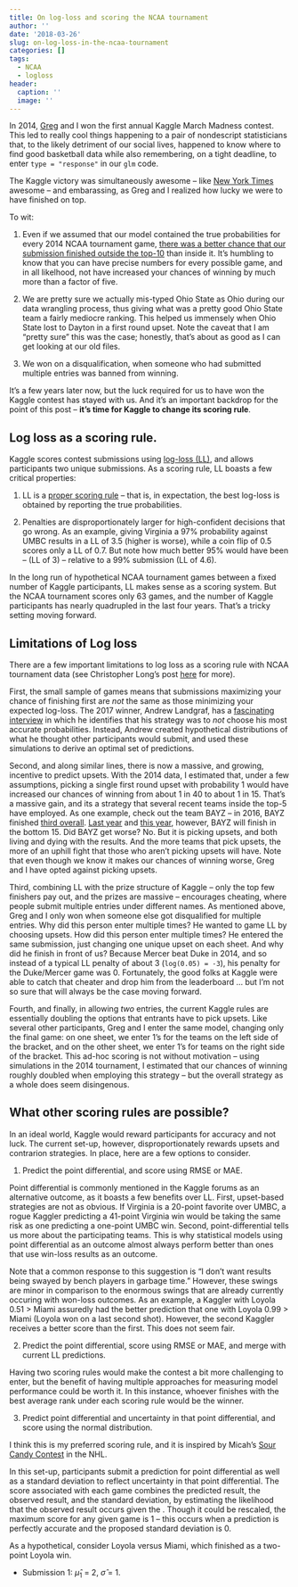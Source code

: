 ```yaml
---
title: On log-loss and scoring the NCAA tournament
author: ''
date: '2018-03-26'
slug: on-log-loss-in-the-ncaa-tournament
categories: []
tags:
  - NCAA
  - logloss
header:
  caption: ''
  image: ''
---
```


In 2014, [Greg](www.statsinthewild.com) and I won the first annual Kaggle March Madness contest. This led to really cool things happening to a pair of nondescript statisticians that, to the likely detriment of our social lives, happened to know where to find good basketball data while also remembering, on a tight deadline, to enter `type = "response"` in our `glm` code.

The Kaggle victory was simultaneously awesome -- like [New York Times](https://www.nytimes.com/2015/03/22/opinion/sunday/making-march-madness-easy.html) awesome -- and embarassing, as Greg and I realized how lucky we were to have finished on top.

To wit:

1. Even if we assumed that our model contained the true probabilities for every 2014 NCAA tournament game, [there was a better chance that our submission finished outside the top-10](https://statsbylopez.files.wordpress.com/2013/08/jqas-2014-0058.pdf) than inside it. It's humbling to know that you can have precise numbers for every possible game, and in all likelhood, not have increased your chances of winning by much more than a factor of five.

2. We are pretty sure we actually mis-typed Ohio State as Ohio during our data wrangling process, thus giving what was a pretty good Ohio State team a fairly mediocre ranking. This helped us immensely when Ohio State lost to Dayton in a first round upset. Note the caveat that I am "pretty sure" this was the case; honestly, that's about as good as I can get looking at our old files.

3. We won on a disqualification, when someone who had submitted multiple entries was banned from winning.

It's a few years later now, but the luck required for us to have won the Kaggle contest has stayed with us. And it's an important backdrop for the point of this post -- **it's time for Kaggle to change its scoring rule**. 

## Log loss as a scoring rule.

Kaggle scores contest submissions using [log-loss (LL)](https://www.r-bloggers.com/making-sense-of-logarithmic-loss/), and allows participants two unique submissions. As a scoring rule, LL boasts a few critical properties:

1. LL is a [proper scoring rule](https://www.stat.washington.edu/raftery/Research/PDF/Gneiting2007jasa.pdf) -- that is, in expectation, the best log-loss is obtained by reporting the true probabilities.

2. Penalties are disproportionately larger for high-confident decisions that go wrong. As an example, giving Virginia a 97\% probability against UMBC results in a LL of 3.5 (higher is worse), while a coin flip of 0.5 scores only a LL of 0.7. But note how much better 95\% would have been -- (LL of 3) -- relative to a 99\% submission (LL of 4.6).

In the long run of hypothetical NCAA tournament games between a fixed number of Kaggle participants, LL makes sense as a scoring system. But the NCAA tournament scores only 63 games, and the number of Kaggle participants has nearly quadrupled in the last four years. That's a tricky setting moving forward.

## Limitations of Log loss

There are a few important limitations to log loss as a scoring rule with NCAA tournament data (see Christopher Long's post [here](angrystatistician.blogspot.com/2017/04/why-does-kaggle-use-log-loss.html) for more).

First, the small sample of games means that submissions maximizing your chance of finishing first are *not* the same as those minimizing your expected log-loss. The 2017 winner, Andrew Landgraf, has a [fascinating interview](http://blog.kaggle.com/2017/05/19/march-machine-learning-mania-1st-place-winners-interview-andrew-landgraf/) in which he identifies that his strategy was to *not* choose his most accurate probabilities. Instead, Andrew created hypothetical distributions of what he thought other participants would submit, and used these simulations to derive an optimal set of predictions.

Second, and along similar lines, there is now a massive, and growing, incentive to predict upsets. With the 2014 data, I estimated that, under a few assumptions, picking a single first round upset with probability 1 would have increased our chances of winning from about 1 in 40 to about 1 in 15. That's a massive gain, and its a strategy that several recent teams inside the top-5 have employed. As one example, check out the team BAYZ -- in 2016, BAYZ finished [third overall](https://www.kaggle.com/c/march-machine-learning-mania-2016/leaderboard). [Last year](https://www.kaggle.com/c/march-machine-learning-mania-2017/leaderboard) and [this year](https://www.kaggle.com/c/mens-machine-learning-competition-2018/leaderboard), however, BAYZ will finish in the bottom 15. Did BAYZ get worse? No. But it is picking upsets, and both living and dying with the results. And the more teams that pick upsets, the more of an uphill fight that those who aren't picking upsets will have. Note that even though we know it makes our chances of winning worse, Greg and I have opted against picking upsets. 

Third, combining LL with the prize structure of Kaggle -- only the top few finishers pay out, and the prizes are massive -- encourages cheating, where people submit multiple entries under different names. As mentioned above, Greg and I only won when someone else got disqualified for multiple entries. Why did this person enter multiple times? He wanted to game LL by choosing upsets. How did this person enter multiple times? He entered the same submission, just changing one unique upset on each sheet. And why did he finish in front of us? Because Mercer beat Duke in 2014, and so instead of a typical LL penalty of about 3 (`log(0.05) = -3`), his penalty for the Duke/Mercer game was 0. Fortunately, the good folks at Kaggle were able to catch that cheater and drop him from the leaderboard ... but I'm not so sure that will always be the case moving forward.

Fourth, and finally, in allowing *two* entries, the current Kaggle rules are essentially doubling the options that entrants have to pick upsets. Like several other participants, Greg and I enter the same model, changing only the final game: on one sheet, we enter 1's for the teams on the left side of the bracket, and on the other sheet, we enter 1's for teams on the right side of the bracket. This ad-hoc scoring is not without motivation -- using simulations in the 2014 tournament, I estimated that our chances of winning roughly doubled when employing this strategy -- but the overall strategy as a whole does seem disingenous. 

## What other scoring rules are possible?

In an ideal world, Kaggle would reward participants for accuracy and not luck. The current set-up, however, disproportionately rewards upsets and contrarion strategies. In place, here are a few options to consider.

1. Predict the point differential, and score using RMSE or MAE. 

Point differential is commonly mentioned in the Kaggle forums as an alternative outcome, as it boasts a few benefits over LL. First, upset-based strategies are not as obvious. If Virginia is a 20-point favorite over UMBC, a rogue Kaggler predicting a 41-point Virginia win would be taking the same risk as one predicting a one-point UMBC win. Second, point-differential tells us more about the participating teams. This is why statistical models using point differential as an outcome almost always perform better than ones that use win-loss results as an outcome. 

Note that a common response to this suggestion is "I don't want results being swayed by bench players in garbage time." However, these swings are minor in comparison to the enormous swings that are already currently occuring with won-loss outcomes. As an example, a Kaggler with Loyola 0.51 > Miami assuredly had the better prediction that one with Loyola 0.99 > Miami (Loyola won on a last second shot). However, the second Kaggler receives a better score than the first. This does not seem fair.

2. Predict the point differential, score using RMSE or MAE, and merge with current LL predictions.

Having two scoring rules would make the contest a bit more challenging to enter, but the benefit of having multiple approaches for measuring model performance could be worth it. In this instance, whoever finishes with the best average rank under each scoring rule would be the winner.


3. Predict point differential and uncertainty in that point differential, and score using the normal distribution.

I think this is my preferred scoring rule, and it is inspired by Micah's [Sour Candy Contest](http://hockeyviz.com/txt/predictionContest1718) in the NHL. 

In this set-up, participants submit a prediction for point differential as well as a standard deviation to reflect uncertainty in that point differential. The score associated with each game combines the predicted result, the observed result, and the standard deviation, by estimating the likelihood that the observed result occurs given the . Though it could be rescaled, the maximum score for any given game is 1 -- this occurs when a prediction is perfectly accurate and the proposed standard deviation is 0. 

As a hypothetical, consider Loyola versus Miami, which finished as a two-point Loyola win. 

* Submission 1: $\hat{\mu}_1$ = 2, $\hat{\sigma}$ = 1. 